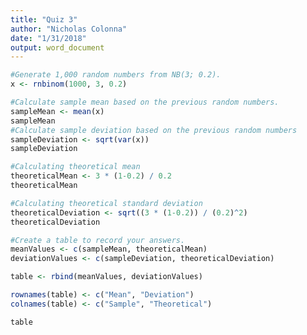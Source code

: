 ```yaml
---
title: "Quiz 3"
author: "Nicholas Colonna"
date: "1/31/2018"
output: word_document
---
```

```r
#Generate 1,000 random numbers from NB(3; 0.2). 
x <- rnbinom(1000, 3, 0.2)

#Calculate sample mean based on the previous random numbers.
sampleMean <- mean(x)
sampleMean
#Calculate sample deviation based on the previous random numbers
sampleDeviation <- sqrt(var(x))
sampleDeviation

#Calculating theoretical mean
theoreticalMean <- 3 * (1-0.2) / 0.2
theoreticalMean

#Calculating theoretical standard deviation
theoreticalDeviation <- sqrt((3 * (1-0.2)) / (0.2)^2)
theoreticalDeviation

#Create a table to record your answers. 
meanValues <- c(sampleMean, theoreticalMean)
deviationValues <- c(sampleDeviation, theoreticalDeviation)

table <- rbind(meanValues, deviationValues)

rownames(table) <- c("Mean", "Deviation")
colnames(table) <- c("Sample", "Theoretical")

table

```

